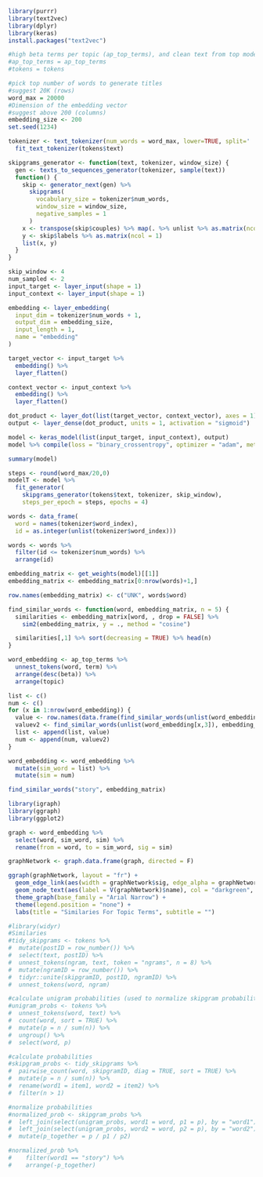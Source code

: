 

```r
library(purrr)
library(text2vec)
library(dplyr)
library(keras)
install.packages("text2vec")
```

```r
#high beta terms per topic (ap_top_terms), and clean text from top model combine rmd
#ap_top_terms = ap_top_terms
#tokens = tokens
```

```r
#pick top number of words to generate titles
#suggest 20K (rows)
word_max = 20000
#Dimension of the embedding vector
#suggest above 200 (columns)
embedding_size <- 200
set.seed(1234)
```

```r
tokenizer <- text_tokenizer(num_words = word_max, lower=TRUE, split=' ', char_level=FALSE) %>%
  fit_text_tokenizer(tokens$text)

skipgrams_generator <- function(text, tokenizer, window_size) {
  gen <- texts_to_sequences_generator(tokenizer, sample(text))
  function() {
    skip <- generator_next(gen) %>%
      skipgrams(
        vocabulary_size = tokenizer$num_words, 
        window_size = window_size, 
        negative_samples = 1
      )
    x <- transpose(skip$couples) %>% map(. %>% unlist %>% as.matrix(ncol = 1))
    y <- skip$labels %>% as.matrix(ncol = 1)
    list(x, y)
  }
}
```

```r
skip_window <- 4
num_sampled <- 2   
input_target <- layer_input(shape = 1)
input_context <- layer_input(shape = 1)

embedding <- layer_embedding(
  input_dim = tokenizer$num_words + 1, 
  output_dim = embedding_size, 
  input_length = 1, 
  name = "embedding"
)

target_vector <- input_target %>% 
  embedding() %>% 
  layer_flatten()

context_vector <- input_context %>%
  embedding() %>%
  layer_flatten()

```

```r
dot_product <- layer_dot(list(target_vector, context_vector), axes = 1)
output <- layer_dense(dot_product, units = 1, activation = "sigmoid")

model <- keras_model(list(input_target, input_context), output)
model %>% compile(loss = "binary_crossentropy", optimizer = "adam", metric = c("accuracy"))

summary(model)
```

```r
steps <- round(word_max/20,0)
modelT <- model %>%
  fit_generator(
    skipgrams_generator(tokens$text, tokenizer, skip_window),
    steps_per_epoch = steps, epochs = 4)
```

```r
words <- data_frame(
  word = names(tokenizer$word_index), 
  id = as.integer(unlist(tokenizer$word_index)))

words <- words %>%
  filter(id <= tokenizer$num_words) %>%
  arrange(id)

embedding_matrix <- get_weights(model)[[1]]
embedding_matrix <- embedding_matrix[0:nrow(words)+1,]

row.names(embedding_matrix) <- c("UNK", words$word)

find_similar_words <- function(word, embedding_matrix, n = 5) {
  similarities <- embedding_matrix[word, , drop = FALSE] %>%
    sim2(embedding_matrix, y = ., method = "cosine")

  similarities[,1] %>% sort(decreasing = TRUE) %>% head(n)
}
```

```r
word_embedding <- ap_top_terms %>%
  unnest_tokens(word, term) %>%
  arrange(desc(beta)) %>%
  arrange(topic)

list <- c()
num <- c()
for (x in 1:nrow(word_embedding)) {
  value <- row.names(data.frame(find_similar_words(unlist(word_embedding[x,3]), embedding_matrix)[2]))
  valuev2 <- find_similar_words(unlist(word_embedding[x,3]), embedding_matrix)[2]
  list <- append(list, value)
  num <- append(num, valuev2)
}

word_embedding <- word_embedding %>%
  mutate(sim_word = list) %>%
  mutate(sim = num)

find_similar_words("story", embedding_matrix)
```

```r
library(igraph)
library(ggraph)
library(ggplot2)

graph <- word_embedding %>%
  select(word, sim_word, sim) %>%
  rename(from = word, to = sim_word, sig = sim)

graphNetwork <- graph.data.frame(graph, directed = F)

ggraph(graphNetwork, layout = "fr") +
  geom_edge_link(aes(width = graphNetwork$sig, edge_alpha = graphNetwork$sig), show.legend = FALSE, edge_colour = "pink") +
  geom_node_text(aes(label = V(graphNetwork)$name), col = "darkgreen", size = 4) +
  theme_graph(base_family = "Arial Narrow") +
  theme(legend.position = "none") +
  labs(title = "Similaries For Topic Terms", subtitle = "")
```


```r
#library(widyr)
#Similaries
#tidy_skipgrams <- tokens %>%
#  mutate(postID = row_number()) %>%
#  select(text, postID) %>%
#  unnest_tokens(ngram, text, token = "ngrams", n = 8) %>%
#  mutate(ngramID = row_number()) %>% 
#  tidyr::unite(skipgramID, postID, ngramID) %>%
#  unnest_tokens(word, ngram)

#calculate unigram probabilities (used to normalize skipgram probabilities later)
#unigram_probs <- tokens %>%
#  unnest_tokens(word, text) %>%
#  count(word, sort = TRUE) %>%
#  mutate(p = n / sum(n)) %>%
#  ungroup() %>%
#  select(word, p)

#calculate probabilities
#skipgram_probs <- tidy_skipgrams %>%
#  pairwise_count(word, skipgramID, diag = TRUE, sort = TRUE) %>%
#  mutate(p = n / sum(n)) %>%
#  rename(word1 = item1, word2 = item2) %>%
#  filter(n > 1)

#normalize probabilities
#normalized_prob <- skipgram_probs %>%
#  left_join(select(unigram_probs, word1 = word, p1 = p), by = "word1") %>%
#  left_join(select(unigram_probs, word2 = word, p2 = p), by = "word2") %>%
#  mutate(p_together = p / p1 / p2)

#normalized_prob %>% 
#    filter(word1 == "story") %>%
#    arrange(-p_together)
```
